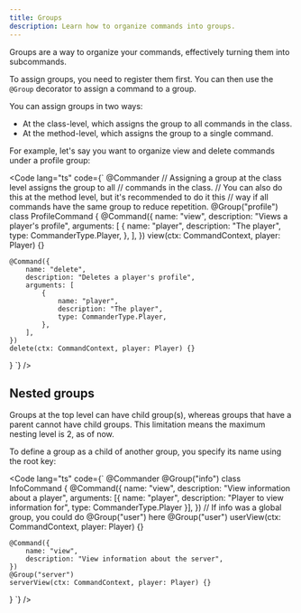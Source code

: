 ```yaml
---
title: Groups
description: Learn how to organize commands into groups.
---
```



Groups are a way to organize your commands, effectively turning them into subcommands.

To assign groups, you need to register them first.
You can then use the `@Group` decorator to assign a command to a group.

You can assign groups in two ways:
- At the class-level, which assigns the group to all commands in the class.
- At the method-level, which assigns the group to a single command.

For example, let's say you want to organize view and delete commands under a profile group:

<Code lang="ts" code={`
@Commander
// Assigning a group at the class level assigns the group to all
// commands in the class.
// You can also do this at the method level, but it's recommended to do it this
// way if all commands have the same group to reduce repetition.
@Group("profile")
class ProfileCommand {
	@Command({
		name: "view",
		description: "Views a player's profile",
		arguments: [
			{
				name: "player",
				description: "The player",
				type: CommanderType.Player,
			},
		],
	})
	view(ctx: CommandContext, player: Player) {}

	@Command({
		name: "delete",
		description: "Deletes a player's profile",
		arguments: [
			{
				name: "player",
				description: "The player",
				type: CommanderType.Player,
			},
		],
	})
	delete(ctx: CommandContext, player: Player) {}
}
`} />

## Nested groups

Groups at the top level can have child group(s), whereas groups that have a parent
cannot have child groups. This limitation means the maximum nesting level is 2, as of now.

To define a group as a child of another group, you specify its name using the root key:

<Code lang="ts" code={`
@Commander
@Group("info")
class InfoCommand {
	@Command({
		name: "view",
		description: "View information about a player",
		arguments: [{ name: "player", description: "Player to view information for", type: CommanderType.Player }],
	})
	// If info was a global group, you could do @Group("user") here
	@Group("user")
	userView(ctx: CommandContext, player: Player) {}

	@Command({
		name: "view",
		description: "View information about the server",
	})
	@Group("server")
	serverView(ctx: CommandContext, player: Player) {}
}
`} />